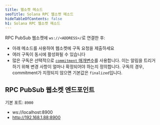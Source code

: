 ```yaml
---
title: 웹소켓 메소드
seoTitle: Solana RPC 웹소켓 메소드
hideTableOfContents: false
h1: Solana RPC 웹소켓 메소드
---
```


RPC PubSub 웹소켓에 `ws://<ADDRESS>/`로 연결한 후:

- 아래 메소드를 사용하여 웹소켓에 구독 요청을 제출하세요
- 여러 구독이 동시에 활성화될 수 있습니다
- 많은 구독은 선택적으로
  [`commitment` 매개변수](/docs/rpc/#configuring-state-commitment)를 사용합니다.
  이는 알림을 트리거하기 위해 변경 사항이 얼마나 확정되어야 하는지 정의합니다.
  구독의 경우, commitment가 지정되지 않으면 기본값은 `finalized`입니다.

## RPC PubSub 웹소켓 엔드포인트

기본 포트: `8900`

- ws://localhost:8900
- http://192.168.1.88:8900
